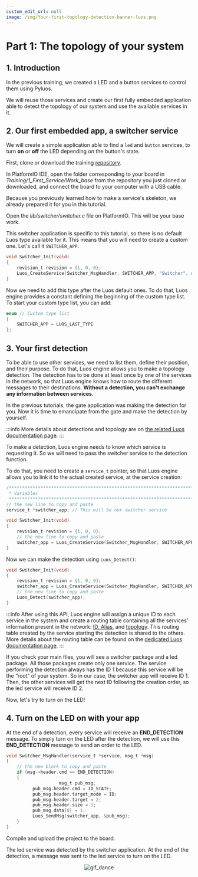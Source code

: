 ```yaml
---
custom_edit_url: null
image: /img/Your-first-topology-detection-banner-luos.png
---
```



# Part 1: The topology of your system

## 1. Introduction

In the previous training, we created a LED and a button services to control them using Pyluos.

We will reuse those services and create our first fully embedded application able to detect the topology of our system and use the available services in it.

## 2. Our first embedded app, a switcher service

We will create a simple application able to find a `led` and `button` services, to turn **on** or **off** the LED depending on the button's state.

First, clone or download the training [repository](https://github.com/Luos-io/Training).

In PlatformIO IDE, open the folder corresponding to your board in _Training/1_First_Service/Work_base_ from the repository you just cloned or downloaded, and connect the board to your computer with a USB cable.

Because you previously learned how to make a service's skeleton, we already prepared it for you in this tutorial.

Open the _lib/switcher/switcher.c_ file on PlatformIO. This will be your base work.

This switcher application is specific to this tutorial, so there is no default Luos type available for it. This means that you will need to create a custom one. Let's call it `SWITCHER_APP`.

```c
void Switcher_Init(void)
{
    revision_t revision = {1, 0, 0};
    Luos_CreateService(Switcher_MsgHandler, SWITCHER_APP, "Switcher", revision);
}
```

Now we need to add this type after the Luos default ones. To do that, Luos engine provides a constant defining the beginning of the custom type list. To start your custom type list, you can add:

```c
enum // Custom type list
{
    SWITCHER_APP = LUOS_LAST_TYPE
};
```

## 3. Your first detection

To be able to use other services, we need to list them, define their position, and their purpose. To do that, Luos engine allows you to make a topology detection. The detection has to be done at least once by one of the services in the network, so that Luos engine knows how to route the different messages to their destinations. **Without a detection, you can't exchange any information between services**.

In the previous tutorials, the gate application was making the detection for you. Now it is time to emancipate from the gate and make the detection by yourself.

:::info
More details about detections and topology are on [the related Luos documentation page](/docs/luos-technology/node/topology).
:::

To make a detection, Luos engine needs to know which service is requesting it. So we will need to pass the switcher service to the detection function.

To do that, you need to create a `service_t` pointer, so that Luos engine allows you to link it to the actual created service, at the service creation:

```c
/*******************************************************************************
 * Variables
 ******************************************************************************/
// the new line to copy and paste
service_t *switcher_app; // This will be our switcher service
```

```c
void Switcher_Init(void)
{
    revision_t revision = {1, 0, 0};
    // the new line to copy and paste
    switcher_app = Luos_CreateService(Switcher_MsgHandler, SWITCHER_APP, "Switcher", revision);
}
```

Now we can make the detection using `Luos_Detect()`:

```c
void Switcher_Init(void)
{
    revision_t revision = {1, 0, 0};
    switcher_app = Luos_CreateService(Switcher_MsgHandler, SWITCHER_APP, "Switcher", revision);
    // the new line to copy and paste
	Luos_Detect(switcher_app);
}
```

:::info
After using this API, Luos engine will assign a unique ID to each service in the system and create a routing table containing all the services' information present in the network: [ID, Alias](/docs/luos-technology/services), and [topology](/docs/luos-technology/node/topology). This routing table created by the service starting the detection is shared to the others. More details about the routing table can be found on the [dedicated Luos documentation page](/docs/luos-technology/services/routing-table).
:::

If you check your main files, you will see a switcher package and a led package. All those packages create only one service. The service performing the detection always has the ID 1 because this service will be the “root” of your system. So in our case, the switcher app will receive ID 1. Then, the other services will get the next ID following the creation order, so the led service will receive ID 2.

Now, let's try to turn on the LED!

## 4. Turn on the LED on with your app

At the end of a detection, every service will receive an **END_DETECTION** message. To simply turn on the LED after the detection, we will use this **END_DETECTION** message to send an order to the LED.

```c
void Switcher_MsgHandler(service_t *service, msg_t *msg)
{
    // the new block to copy and paste
    if (msg->header.cmd == END_DETECTION)
    {
					msg_t pub_msg;
          pub_msg.header.cmd = IO_STATE;
          pub_msg.header.target_mode = ID;
          pub_msg.header.target = 2;
          pub_msg.header.size = 1;
          pub_msg.data[0] = 1;
          Luos_SendMsg(switcher_app, &pub_msg);
    }
}
```

Compile and upload the project to the board.

The led service was detected by the switcher application. At the end of the detection, a message was sent to the led service to turn on the LED.

<div align="center">
  <img
    src="https://media.giphy.com/media/KcQ73bfmmsy6lg2RzG/giphy.gif"
    className="gif_tutorial"
    alt="gif_dance"
  />
</div>

